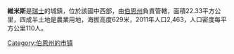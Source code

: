 '''維米斯'''是[[瑞士|瑞士]]的城鎮，位於該國中西部，由[[伯恩州|伯恩州]]負責管轄，面積22.33平方公里，四成半土地是農業用地，海拔高度629米，2011年人口2,463，人口密度每平方公里110人。

{{Switzerland-geo-stub}}
[[Category:伯恩州的市镇|Category:伯恩州的市镇]]